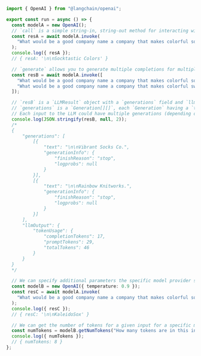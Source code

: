 ```typescript
import { OpenAI } from "@langchain/openai";

export const run = async () => {
  const modelA = new OpenAI();
  // `call` is a simple string-in, string-out method for interacting with the model.
  const resA = await modelA.invoke(
    "What would be a good company name a company that makes colorful socks?"
  );
  console.log({ resA });
  // { resA: '\n\nSocktastic Colors' }

  // `generate` allows you to generate multiple completions for multiple prompts (in a single request for some models).
  const resB = await modelA.invoke([
    "What would be a good company name a company that makes colorful socks?",
    "What would be a good company name a company that makes colorful sweaters?",
  ]);

  // `resB` is a `LLMResult` object with a `generations` field and `llmOutput` field.
  // `generations` is a `Generation[][]`, each `Generation` having a `text` field.
  // Each input to the LLM could have multiple generations (depending on the `n` parameter), hence the list of lists.
  console.log(JSON.stringify(resB, null, 2));
  /*
  {
      "generations": [
          [{
              "text": "\n\nVibrant Socks Co.",
              "generationInfo": {
                  "finishReason": "stop",
                  "logprobs": null
              }
          }],
          [{
              "text": "\n\nRainbow Knitworks.",
              "generationInfo": {
                  "finishReason": "stop",
                  "logprobs": null
              }
          }]
      ],
      "llmOutput": {
          "tokenUsage": {
              "completionTokens": 17,
              "promptTokens": 29,
              "totalTokens": 46
          }
      }
  }
  */

  // We can specify additional parameters the specific model provider supports, like `temperature`:
  const modelB = new OpenAI({ temperature: 0.9 });
  const resC = await modelA.invoke(
    "What would be a good company name a company that makes colorful socks?"
  );
  console.log({ resC });
  // { resC: '\n\nKaleidoSox' }

  // We can get the number of tokens for a given input for a specific model.
  const numTokens = modelB.getNumTokens("How many tokens are in this input?");
  console.log({ numTokens });
  // { numTokens: 8 }
};
```